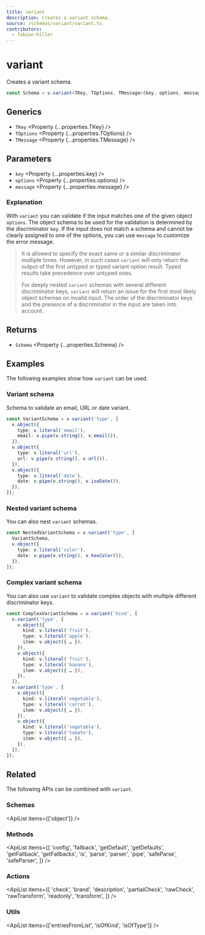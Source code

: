 ```yaml
---
title: variant
description: Creates a variant schema.
source: /schemas/variant/variant.ts
contributors:
  - fabian-hiller
---
```



# variant

Creates a variant schema.

```ts
const Schema = v.variant<TKey, TOptions, TMessage>(key, options, message);
```

## Generics

- `TKey` <Property {...properties.TKey} />
- `TOptions` <Property {...properties.TOptions} />
- `TMessage` <Property {...properties.TMessage} />

## Parameters

- `key` <Property {...properties.key} />
- `options` <Property {...properties.options} />
- `message` <Property {...properties.message} />

### Explanation

With `variant` you can validate if the input matches one of the given object `options`. The object schema to be used for the validation is determined by the discriminator `key`. If the input does not match a schema and cannot be clearly assigned to one of the options, you can use `message` to customize the error message.

> It is allowed to specify the exact same or a similar discriminator multiple times. However, in such cases `variant` will only return the output of the first untyped or typed variant option result. Typed results take precedence over untyped ones.

> For deeply nested `variant` schemas with several different discriminator keys, `variant` will return an issue for the first most likely object schemas on invalid input. The order of the discriminator keys and the presence of a discriminator in the input are taken into account.

## Returns

- `Schema` <Property {...properties.Schema} />

## Examples

The following examples show how `variant` can be used.

### Variant schema

Schema to validate an email, URL or date variant.

```ts
const VariantSchema = v.variant('type', [
  v.object({
    type: v.literal('email'),
    email: v.pipe(v.string(), v.email()),
  }),
  v.object({
    type: v.literal('url'),
    url: v.pipe(v.string(), v.url()),
  }),
  v.object({
    type: v.literal('date'),
    date: v.pipe(v.string(), v.isoDate()),
  }),
]);
```

### Nested variant schema

You can also nest `variant` schemas.

```ts
const NestedVariantSchema = v.variant('type', [
  VariantSchema,
  v.object({
    type: v.literal('color'),
    date: v.pipe(v.string(), v.hexColor()),
  }),
]);
```

### Complex variant schema

You can also use `variant` to validate complex objects with multiple different discriminator keys.

```ts
const ComplexVariantSchema = v.variant('kind', [
  v.variant('type', [
    v.object({
      kind: v.literal('fruit'),
      type: v.literal('apple'),
      item: v.object({ … }),
    }),
    v.object({
      kind: v.literal('fruit'),
      type: v.literal('banana'),
      item: v.object({ … }),
    }),
  ]),
  v.variant('type', [
    v.object({
      kind: v.literal('vegetable'),
      type: v.literal('carrot'),
      item: v.object({ … }),
    }),
    v.object({
      kind: v.literal('vegetable'),
      type: v.literal('tomato'),
      item: v.object({ … }),
    }),
  ]),
]);
```

## Related

The following APIs can be combined with `variant`.

### Schemas

<ApiList items={['object']} />

### Methods

<ApiList
  items={[
    'config',
    'fallback',
    'getDefault',
    'getDefaults',
    'getFallback',
    'getFallbacks',
    'is',
    'parse',
    'parser',
    'pipe',
    'safeParse',
    'safeParser',
  ]}
/>

### Actions

<ApiList
  items={[
    'check',
    'brand',
    'description',
    'partialCheck',
    'rawCheck',
    'rawTransform',
    'readonly',
    'transform',
  ]}
/>

### Utils

<ApiList items={['entriesFromList', 'isOfKind', 'isOfType']} />
